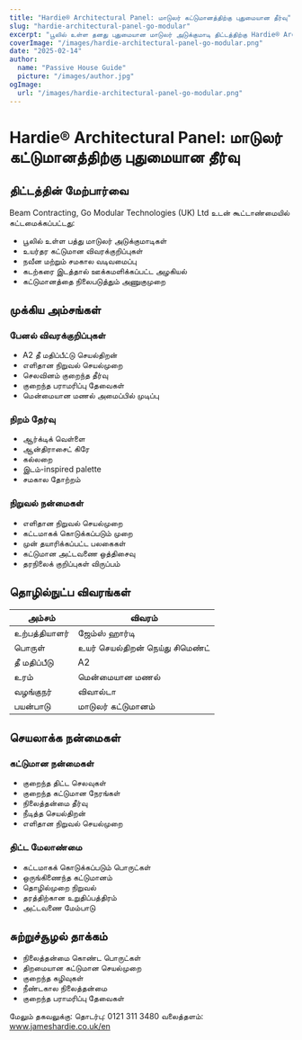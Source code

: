 ```yaml
---
title: "Hardie® Architectural Panel: மாடுலர் கட்டுமானத்திற்கு புதுமையான தீர்வு"
slug: "hardie-architectural-panel-go-modular"
excerpt: "பூலில் உள்ள தனது புதுமையான மாடுலர் அடுக்குமாடி திட்டத்திற்கு Hardie® Architectural Panel ஐ Beam Contracting எப்படி பயன்படுத்தியது என்பதை கண்டறியுங்கள், தீ பாதுகாப்பு மற்றும் நிலைத்தன்மை நன்மைகளை வழங்குகிறது."
coverImage: "/images/hardie-architectural-panel-go-modular.png"
date: "2025-02-14"
author:
  name: "Passive House Guide"
  picture: "/images/author.jpg"
ogImage:
  url: "/images/hardie-architectural-panel-go-modular.png"
---
```


# Hardie® Architectural Panel: மாடுலர் கட்டுமானத்திற்கு புதுமையான தீர்வு

## திட்டத்தின் மேற்பார்வை

Beam Contracting, Go Modular Technologies (UK) Ltd உடன் கூட்டாண்மையில் கட்டமைக்கப்பட்டது:

- பூலில் உள்ள பத்து மாடுலர் அடுக்குமாடிகள்
- உயர்தர கட்டுமான விவரக்குறிப்புகள்
- நவீன மற்றும் சமகால வடிவமைப்பு
- கடற்கரை இடத்தால் ஊக்கமளிக்கப்பட்ட அழகியல்
- கட்டுமானத்தை நிலைபடுத்தும் அணுகுமுறை

## முக்கிய அம்சங்கள்

### பேனல் விவரக்குறிப்புகள்
- A2 தீ மதிப்பீட்டு செயல்திறன்
- எளிதான நிறுவல் செயல்முறை
- செலவினம் குறைந்த தீர்வு
- குறைந்த பராமரிப்பு தேவைகள்
- மென்மையான மணல் அமைப்பில் முடிப்பு

### நிறம் தேர்வு
- ஆர்க்டிக் வெள்ளை
- ஆன்திராசைட் கிரே
- கல்லறை
- இடம்-inspired palette
- சமகால தோற்றம்

### நிறுவல் நன்மைகள்
- எளிதான நிறுவல் செயல்முறை
- கட்டமாகக் கொடுக்கப்படும் முறை
- முன் தயாரிக்கப்பட்ட பலகைகள்
- கட்டுமான அட்டவணை ஒத்திசைவு
- தரநிலைக் குறிப்புகள் விருப்பம்

## தொழில்நுட்ப விவரங்கள்

| அம்சம் | விவரம் |
|---------|--------------|
| உற்பத்தியாளர் | ஜேம்ஸ் ஹார்டி |
| பொருள் | உயர் செயல்திறன் நெய்து சிமெண்ட் |
| தீ மதிப்பீடு | A2 |
| உரம் | மென்மையான மணல் |
| வழங்குநர் | விவால்டா |
| பயன்பாடு | மாடுலர் கட்டுமானம் |

## செயலாக்க நன்மைகள்

### கட்டுமான நன்மைகள்
- குறைந்த திட்ட செலவுகள்
- குறைந்த கட்டுமான நேரங்கள்
- நிலைத்தன்மை தீர்வு
- நீடித்த செயல்திறன்
- எளிதான நிறுவல் செயல்முறை

### திட்ட மேலாண்மை
- கட்டமாகக் கொடுக்கப்படும் பொருட்கள்
- ஒருங்கிணைந்த கட்டுமானம்
- தொழில்முறை நிறுவல்
- தரத்திற்கான உறுதிப்பத்திரம்
- அட்டவணை மேம்பாடு

## சுற்றுச்சூழல் தாக்கம்

- நிலைத்தன்மை கொண்ட பொருட்கள்
- திறமையான கட்டுமான செயல்முறை
- குறைந்த கழிவுகள்
- நீண்டகால நிலைத்தன்மை
- குறைந்த பராமரிப்பு தேவைகள்

மேலும் தகவலுக்கு:
தொடர்பு: 0121 311 3480
வலைத்தளம்: www.jameshardie.co.uk/en